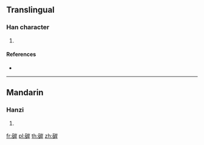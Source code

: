 {{character info/new}}
==Translingual==

===Han character===
{{Han char|rn=112|rad=石|as=08|sn=13|four=|canj=MRUMJ}}

# {{defn|Han|sort=石08}}

====References====
* {{Han ref|kx=0831.160|dkj=24247|hdz=42437.120|uh=7878|ud=30840}}

----

==Mandarin==

===Hanzi===
{{cmn-hanzi|pin=[[nüè]] ([[nüe4]])|wg=<sup>4</sup>}}

# {{defn|lang=cmn|sort=石08}}

[[fr:硸]]
[[pl:硸]]
[[th:硸]]
[[zh:硸]]